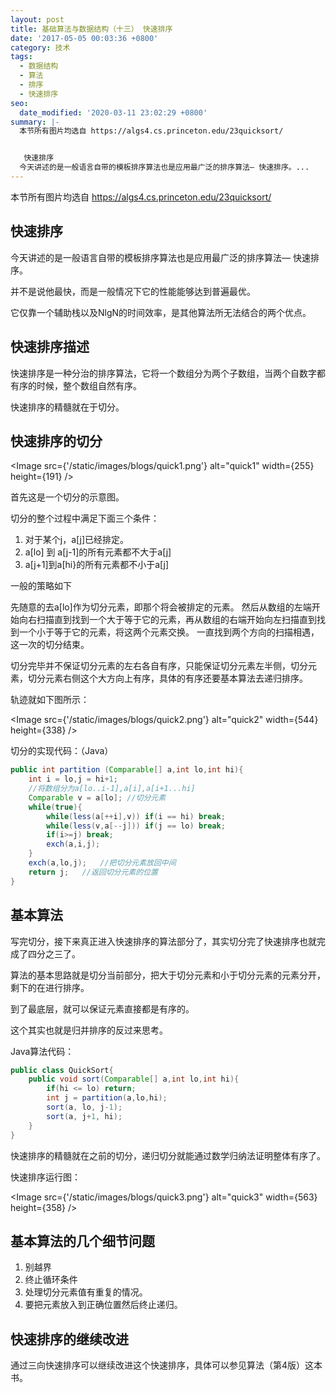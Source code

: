 ```yaml
---
layout: post
title: 基础算法与数据结构（十三） 快速排序
date: '2017-05-05 00:03:36 +0800'
category: 技术
tags:
  - 数据结构
  - 算法
  - 排序
  - 快速排序
seo:
  date_modified: '2020-03-11 23:02:29 +0800'
summary: |-
  本节所有图片均选自 https://algs4.cs.princeton.edu/23quicksort/


   快速排序
  今天讲述的是一般语言自带的模板排序算法也是应用最广泛的排序算法— 快速排序。...
---
```


本节所有图片均选自 https://algs4.cs.princeton.edu/23quicksort/

## 快速排序

今天讲述的是一般语言自带的模板排序算法也是应用最广泛的排序算法— 快速排序。

并不是说他最快，而是一般情况下它的性能能够达到普遍最优。

它仅靠一个辅助栈以及NlgN的时间效率，是其他算法所无法结合的两个优点。

## 快速排序描述

快速排序是一种分治的排序算法，它将一个数组分为两个子数组，当两个自数字都有序的时候，整个数组自然有序。

快速排序的精髓就在于切分。

## 快速排序的切分

<Image src={'/static/images/blogs/quick1.png'} alt="quick1" width={255} height={191} />

首先这是一个切分的示意图。

切分的整个过程中满足下面三个条件：

1. 对于某个j，a[j]已经排定。
2. a[lo] 到 a[j-1]的所有元素都不大于a[j]
3. a[j+1]到a[hi}的所有元素都不小于a[j]

一般的策略如下

先随意的去a[lo]作为切分元素，即那个将会被排定的元素。
然后从数组的左端开始向右扫描直到找到一个大于等于它的元素，再从数组的右端开始向左扫描直到找到一个小于等于它的元素，将这两个元素交换。
一直找到两个方向的扫描相遇，这一次的切分结束。

切分完毕并不保证切分元素的左右各自有序，只能保证切分元素左半侧，切分元素，切分元素右侧这个大方向上有序，具体的有序还要基本算法去递归排序。

轨迹就如下图所示：

<Image src={'/static/images/blogs/quick2.png'} alt="quick2" width={544} height={338} />

切分的实现代码：（Java）

```java
public int partition (Comparable[] a,int lo,int hi){
	int i = lo,j = hi+1;
	//将数组分为a[lo..i-1],a[i],a[i+1...hi]
	Comparable v = a[lo]; //切分元素
	while(true){
		while(less(a[++i],v)) if(i == hi) break;
		while(less(v,a[--j])) if(j == lo) break;
		if(i>=j) break;
		exch(a,i,j);
	}
	exch(a,lo,j);   //把切分元素放回中间
	return j;   //返回切分元素的位置
}
```

## 基本算法

写完切分，接下来真正进入快速排序的算法部分了，其实切分完了快速排序也就完成了四分之三了。

算法的基本思路就是切分当前部分，把大于切分元素和小于切分元素的元素分开，剩下的在进行排序。

到了最底层，就可以保证元素直接都是有序的。

这个其实也就是归并排序的反过来思考。

Java算法代码：

```java
public class QuickSort{
	public void sort(Comparable[] a,int lo,int hi){
		if(hi <= lo) return;
		int j = partition(a,lo,hi);
		sort(a, lo, j-1);
		sort(a, j+1, hi);
	}
}
```

快速排序的精髓就在之前的切分，递归切分就能通过数学归纳法证明整体有序了。

快速排序运行图：

<Image src={'/static/images/blogs/quick3.png'} alt="quick3" width={563} height={358} />

## 基本算法的几个细节问题

1. 别越界
2. 终止循环条件
3. 处理切分元素值有重复的情况。
4. 要把元素放入到正确位置然后终止递归。

## 快速排序的继续改进

通过三向快速排序可以继续改进这个快速排序，具体可以参见算法（第4版）这本书。
